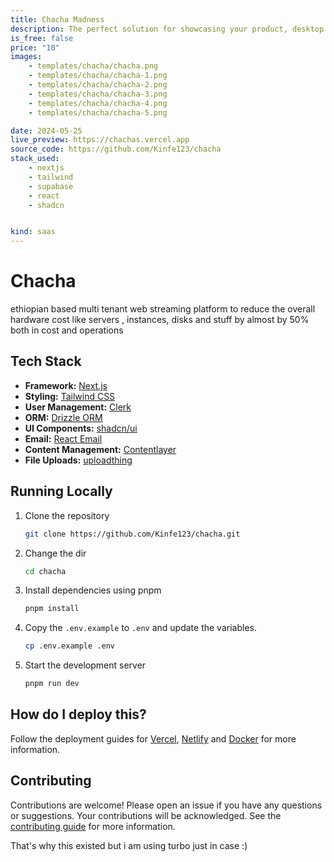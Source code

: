 ```yaml
---
title: Chacha Madness 
description: The perfect solution for showcasing your product, desktop app, or mobile app in a visually appealing and user-friendly way, to help you get more users to try your product .
is_free: false
price: "10"
images: 
    - templates/chacha/chacha.png
    - templates/chacha/chacha-1.png
    - templates/chacha/chacha-2.png
    - templates/chacha/chacha-3.png
    - templates/chacha/chacha-4.png
    - templates/chacha/chacha-5.png

date: 2024-05-25
live_preview: https://chachas.vercel.app
source_code: https://github.com/Kinfe123/chacha
stack_used: 
    - nextjs 
    - tailwind
    - supabase
    - react
    - shadcn


kind: saas
---
```



# Chacha

ethiopian based multi tenant web streaming platform to reduce the overall hardware cost like servers , instances, disks and stuff by almost by 50% both in cost and operations
## Tech Stack

- **Framework:** [Next.js](https://nextjs.org)
- **Styling:** [Tailwind CSS](https://tailwindcss.com)
- **User Management:** [Clerk](https://clerk.com)
- **ORM:** [Drizzle ORM](https://orm.drizzle.team)
- **UI Components:** [shadcn/ui](https://ui.shadcn.com)
- **Email:** [React Email](https://react.email)
- **Content Management:** [Contentlayer](https://www.contentlayer.dev)
- **File Uploads:** [uploadthing](https://uploadthing.com)

## Running Locally

1. Clone the repository

   ```bash
   git clone https://github.com/Kinfe123/chacha.git
   ```

2. Change the dir

   ```bash
   cd chacha
   ```

3. Install dependencies using pnpm

   ```bash
   pnpm install
   ```

4. Copy the `.env.example` to `.env` and update the variables.

   ```bash
   cp .env.example .env
   ```

5. Start the development server

   ```bash
   pnpm run dev
   ```

## How do I deploy this?

Follow the deployment guides for [Vercel](https://create.t3.gg/en/deployment/vercel), [Netlify](https://create.t3.gg/en/deployment/netlify) and [Docker](https://create.t3.gg/en/deployment/docker) for more information.

## Contributing

Contributions are welcome! Please open an issue if you have any questions or suggestions. Your contributions will be acknowledged. See the [contributing guide](./CONTRIBUTING.md) for more information.

That's why this existed but i am using turbo just in case :)
